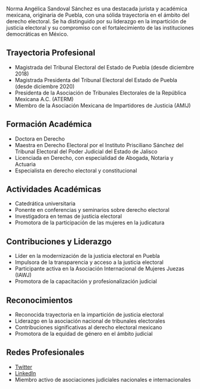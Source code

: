 Norma Angélica Sandoval Sánchez es una destacada jurista y académica mexicana, originaria de Puebla, con una sólida trayectoria en el ámbito del derecho electoral. Se ha distinguido por su liderazgo en la impartición de justicia electoral y su compromiso con el fortalecimiento de las instituciones democráticas en México.

## Trayectoria Profesional

- Magistrada del Tribunal Electoral del Estado de Puebla (desde diciembre 2018)
- Magistrada Presidenta del Tribunal Electoral del Estado de Puebla (desde diciembre 2020)
- Presidenta de la Asociación de Tribunales Electorales de la República Mexicana A.C. (ATERM)
- Miembro de la Asociación Mexicana de Impartidores de Justicia (AMIJ)

## Formación Académica

- Doctora en Derecho
- Maestra en Derecho Electoral por el Instituto Prisciliano Sánchez del Tribunal Electoral del Poder Judicial del Estado de Jalisco
- Licenciada en Derecho, con especialidad de Abogada, Notaria y Actuaria
- Especialista en derecho electoral y constitucional

## Actividades Académicas

- Catedrática universitaria
- Ponente en conferencias y seminarios sobre derecho electoral
- Investigadora en temas de justicia electoral
- Promotora de la participación de las mujeres en la judicatura

## Contribuciones y Liderazgo

- Líder en la modernización de la justicia electoral en Puebla
- Impulsora de la transparencia y acceso a la justicia electoral
- Participante activa en la Asociación Internacional de Mujeres Juezas (IAWJ)
- Promotora de la capacitación y profesionalización judicial

## Reconocimientos

- Reconocida trayectoria en la impartición de justicia electoral
- Liderazgo en la asociación nacional de tribunales electorales
- Contribuciones significativas al derecho electoral mexicano
- Promotora de la equidad de género en el ámbito judicial

## Redes Profesionales

- [Twitter](https://twitter.com/NormAngelik)
- [LinkedIn](https://mx.linkedin.com/in/norma-angélica-sandoval-sánchez-75327724b)
- Miembro activo de asociaciones judiciales nacionales e internacionales
